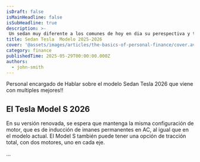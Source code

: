 ```yaml
---
isDraft: false
isMainHeadline: false
isSubHeadline: true
description: >-
 Un sedan muy diferente a los comunes de hoy en dia su perespectiva y tecnologia supera a cualquier Kia Rio
title: Sedan Tesla  Modelo 2025-2026
cover: '@assets/images/articles/the-basics-of-personal-finance/cover.avif'
category: finance
publishedTime: 2025-05-29T00:00:00.000Z
authors:
  - john-smith
---
```

Personal encargado de Hablar sobre el modelo Sedan Tesla 2026 que viene con multiples mejores!!

## El Tesla Model S 2026

En su versión renovada, se espera que mantenga la misma configuración de motor, que es de inducción de imanes permanentes en AC, al igual que en el modelo actual. El Model S también puede tener una opción de tracción total, con dos motores, uno en cada eje. 

...
